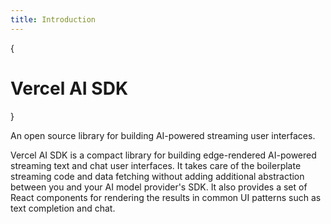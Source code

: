 ```yaml
---
title: Introduction
---
```



{<h1 className="text-5xl tracking-tighter font-extrabold text-slate-900 dark:text-slate-100 md:text-5xl mt-2 main-title">Vercel AI SDK</h1>}

<div className="text-neutral-600 tracking-tight dark:text-neutral-400 text-xl mt-4 mb-8">
  An open source library for building AI-powered streaming user interfaces.
</div>

Vercel AI SDK is a compact library for building edge-rendered AI-powered streaming text and chat user interfaces. It takes care of the boilerplate streaming code and data fetching without adding additional abstraction between you and your AI model provider's SDK. It also provides a set of React components for rendering the results in common UI patterns such as text completion and chat.

<div className="grid lg:grid-cols-2 grid-cols-1 gap-4 mt-8">
  <Card
    title="Edge-ready"
    description="Compatible with Vercel’s Edge Network, enabling AI-powered apps that are fast and scalable."
  >
    <Globe />
  </Card>
  <Card
    title="Built-in Adapters"
    description="First-class support for LangChain, OpenAI, Anthropic, and HuggingFace."
  >
    <Logos />
  </Card>
  <Card
    title="Streaming First"
    description="SWR-powered React hooks for fetching and rendering streaming text responses."
  >
    <Browser />
  </Card>
  <Card
    title="Stream Callbacks"
    description="Callbacks for saving completed streaming responses to a database in the same request."
  >
    <Streaming />
  </Card>
</div>
